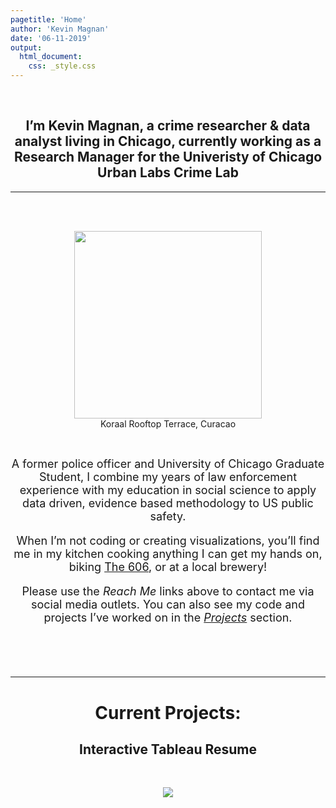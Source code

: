 ```yaml
---
pagetitle: 'Home'
author: 'Kevin Magnan'
date: '06-11-2019'
output:
  html_document:
    css: _style.css
---
```


<script>
  (function(i,s,o,g,r,a,m){i['GoogleAnalyticsObject']=r;i[r]=i[r]||function(){
  (i[r].q=i[r].q||[]).push(arguments)},i[r].l=1*new Date();a=s.createElement(o),
  m=s.getElementsByTagName(o)[0];a.async=1;a.src=g;m.parentNode.insertBefore(a,m)
  })(window,document,'script','https://www.google-analytics.com/analytics.js','ga');

  ga('create', 'UA-97380674-1', 'auto');
  ga('send', 'pageview');

</script>

<br>

<center>
<h2> I'm Kevin Magnan, a crime researcher & data analyst living in Chicago, 
currently working as a Research Manager for the Univeristy of Chicago Urban Labs Crime Lab </h2>
<center/>

<hr>

<br/>

<div class="row">
<div class="col-xs-12 col-sm-5 text-left">
<br/>
<img src="https://raw.githubusercontent.com/kjmagnan1s/kjmagnan1s.github.io/master/images/curacao.jpg" 
  width="300px" height="300px"/><figcaption>Koraal Rooftop Terrace, Curacao</figcaption>
</div>
<div class="col-xs-12 col-sm-5 text-left">

<br>

<font size='+1'>
A former police officer and University of Chicago Graduate Student, I combine my years of law enforcement experience with my education in social science to apply data driven, evidence based methodology to US public safety.


When I'm not coding or creating visualizations, you'll find me in my kitchen cooking anything I can get my hands on, biking [The 606](https://www.the606.org/visit/maps/map/), or at a local brewery!

Please use the *Reach Me* links above to contact me via social media outlets. You can also see my code and projects I've worked on in the [*Projects*](projects.html) section.
</font>

<h4/>

</div>
</div>
</div>
</div>

<br/><br/><br/>

***


<center>
<h1> **Current Projects:** </h1>


<h2> Interactive Tableau Resume </h2>

<br>

<div class='tableauPlaceholder' id='viz1560221265980' style='position: relative'><noscript><a href='#'><img alt=' ' src='https:&#47;&#47;public.tableau.com&#47;static&#47;images&#47;Ke&#47;KevinMagnanInteractiveResume&#47;Dashboard1&#47;1_rss.png' style='border: none' /></a></noscript><object class='tableauViz'  style='display:none;'><param name='host_url' value='https%3A%2F%2Fpublic.tableau.com%2F' /> <param name='embed_code_version' value='3' /> <param name='site_root' value='' /><param name='name' value='KevinMagnanInteractiveResume&#47;Dashboard1' /><param name='tabs' value='no' /><param name='toolbar' value='yes' /><param name='static_image' value='https:&#47;&#47;public.tableau.com&#47;static&#47;images&#47;Ke&#47;KevinMagnanInteractiveResume&#47;Dashboard1&#47;1.png' /> <param name='animate_transition' value='yes' /><param name='display_static_image' value='yes' /><param name='display_spinner' value='yes' /><param name='display_overlay' value='yes' /><param name='display_count' value='yes' /></object></div>
<script type='text/javascript'>
var divElement = document.getElementById('viz1560221265980');
var vizElement = divElement.getElementsByTagName('object')[0];                    
if ( divElement.offsetWidth > 800 ) { vizElement.style.width='1200px';vizElement.style.height='529px';} else if ( divElement.offsetWidth > 500 ) { vizElement.style.width='1200px';vizElement.style.height='529px';} else { vizElement.style.width='100%';vizElement.style.height='1033px';}                     
var scriptElement = document.createElement('script');                    
scriptElement.src = 'https://public.tableau.com/javascripts/api/viz_v1.js';                    vizElement.parentNode.insertBefore(scriptElement, vizElement);                
</script>
</center> 

<br>